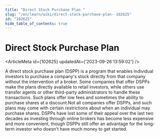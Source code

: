 ```yaml
---
title: "Direct Stock Purchase Plan "
slug: "/en/learn/wiki/direct-stock-purchase-plan--102625"
id: "102625"
hide_table_of_contents: true
---
```



# Direct Stock Purchase Plan 

<ArticleMeta id={102625} updatedAt={'2023-09-26 13:59:02'} />
<div className='border-solid border-b border-t-0 my-4 border-[var(--ifm-color-gray-300)]' />

A direct stock purchase plan (DSPP) is a program that enables individual investors to purchase a company's stock directly from that company without the intervention of a broker. Some companies that offer DSPPs make the plans directly available to retail investors, while others use transfer agents or other third-party administrators to handle these transactions. Such plans offer low fees and sometimes the ability to purchase shares at a discount.Not all companies offer DSPPs, and such plans may come with certain restrictions about when an individual may purchase shares. DSPPs have lost some of their appeal over the last two decades as investing through online brokers has become less expensive and more convenient, though DSPPs still offer an advantage for the long-term investor who doesn't have much money to get started.
